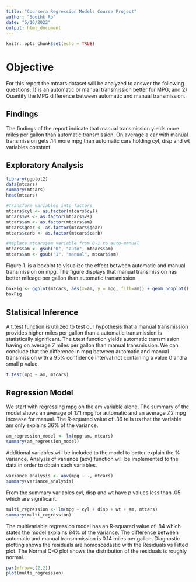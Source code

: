 ```yaml
---
title: "Coursera Regression Models Course Project"
author: "Sooihk Ro"
date: "5/16/2022"
output: html_document
---
```


```r
knitr::opts_chunk$set(echo = TRUE)
```

# Objective
For this report the mtcars dataset will be analyzed to answer the following questions: 1) is an automatic or manual transmission better for MPG, and 2) Quantify the MPG difference between automatic and manual transmission. 

## Findings
The findings of the report indicate that manual transmission yields more miles per gallon than automatic transmission. On average a car with manual transmission gets .14 more mpg than automatic cars holding cyl, disp and wt variables constant.

## Exploratory Analysis
```r
library(ggplot2)
data(mtcars)
summary(mtcars)
head(mtcars)

#Transform variables into factors
mtcars$cyl <- as.factor(mtcars$cyl)
mtcars$vs <- as.factor(mtcars$vs)
mtcars$am <- as.factor(mtcars$am)
mtcars$gear <- as.factor(mtcars$gear)
mtcars$carb <- as.factor(mtcars$carb)

#Replace mtcars$am variable from 0-1 to auto-manual
mtcars$am <- gsub("0", "auto", mtcars$am)
mtcars$am <- gsub("1", "manual", mtcars$am)

```
Figure 1. is a boxplot to visualize the effect between automatic and manual transmission on mpg. The figure displays that manual transmission has better mileage per gallon than automatic transmission. 
```r
boxFig <- ggplot(mtcars, aes(x=am, y = mpg, fill=am)) + geom_boxplot() + theme_classic() + labs(x="Transmission Type", y="Miles Per Gallon")
boxFig
```

## Statisical Inference
A t.test function is utilized to test our hypothesis that a manual transmission provides higher miles per gallon than a automatic transmission is statistically significant. The t.test function yields automatic transmission having on average 7 miles per gallon than manual transmission. We can conclude that the difference in mpg between automatic and manual transmission with a 95% confidence interval not containing a value 0 and a small p value.
```r
t.test(mpg ~ am, mtcars)
```

## Regression Model
We start with regressing mpg on the am variable alone. The summary of the model shows an average of 17.1 mpg for automatic and an average 7.2 mpg increase for manual. The R-squared value of .36 tells us that the variable am only explains 36% of the variance. 
```r
am_regression_model <- lm(mpg~am, mtcars)
summary(am_regression_model)
```
Additional variables will be included to the model to better explain the % variance. Analysis of variance (aov) function will be implemented to the data in order to obtain such variables. 
```r
variance_analysis <- aov(mpg ~ ., mtcars)
summary(variance_analysis)
```
From the summary variables cyl, disp and wt have p values less than .05 which are significant. 
```r
multi_regression <- lm(mpg ~ cyl + disp + wt + am, mtcars)
summary(multi_regression)
```
The multivariable regression model has an R-squared value of .84 which states the model explains 84% of the variance. The difference between automatic and manual transmmission is 0.14 miles per gallon. Diagnostic plotting shows the residuals are homoscedastic with the Residuals vs Fitted plot. The Normal Q-Q plot shows the distribution of the residuals is roughly normal. 

```r
par(mfrow=c(2,2))
plot(multi_regression)
```
